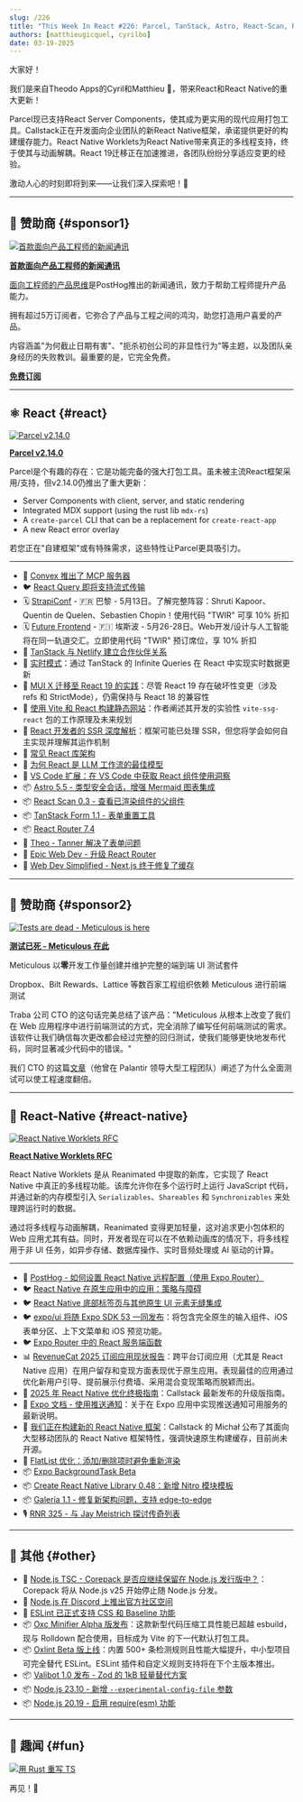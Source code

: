 ```yaml
---
slug: /226
title: "This Week In React #226: Parcel, TanStack, Astro, React-Scan, React-Router | Worklets, Enterprise Framework, Perf, Expo UI, FlatList, BackgroundTask | Node.js, Oxc Minifier, Oxlint, Valibot"
authors: [matthieugicquel, cyrilbo]
date: 03-19-2025
---
```


大家好！

我们是来自Theodo Apps的Cyril和Matthieu 👋，带来React和React Native的重大更新！

Parcel现已支持React Server Components，使其成为更实用的现代应用打包工具。Callstack正在开发面向企业团队的新React Native框架，承诺提供更好的构建缓存能力。React Native Worklets为React Native带来真正的多线程支持，终于使其与动画解耦。React 19迁移正在加速推进，各团队纷纷分享适应变更的经验。

激动人心的时刻即将到来——让我们深入探索吧！🚀

<!-- truncate -->


<Support />

---

## 💸 赞助商 {#sponsor1}

[![首款面向产品工程师的新闻通讯](/emails/issues/226/dub.jpg)](https://dub.link/twir-mar19)

**[首款面向产品工程师的新闻通讯](https://dub.link/twir-mar19)**

[面向工程师的产品思维](https://dub.link/twir-mar19)是PostHog推出的新闻通讯，致力于帮助工程师提升产品能力。

拥有超过5万订阅者，它弥合了产品与工程之间的鸿沟，助您打造用户喜爱的产品。

内容涵盖"为何截止日期有害"、"扼杀初创公司的非显性行为"等主题，以及团队亲身经历的失败教训。最重要的是，它完全免费。

[**免费订阅**](https://dub.link/twir-mar19)

---

## ⚛️ React {#react}

[![Parcel v2.14.0](/emails/issues/226/parcel.jpg)](https://parceljs.org/blog/v2-14-0/)

[**Parcel v2.14.0**](https://parceljs.org/blog/v2-14-0/)

Parcel是个有趣的存在：它是功能完备的强大打包工具。虽未被主流React框架采用/支持，但v2.14.0仍推出了重大更新：

- Server Components with client, server, and static rendering
- Integrated MDX support (using the rust lib `mdx-rs`)
- A `create-parcel` CLI that can be a replacement for `create-react-app`
- A new React error overlay

若您正在"自建框架"或有特殊需求，这些特性让Parcel更具吸引力。

---

- 💸 [Convex 推出了 MCP 服务器](https://convex.link/thisweekmcp)
- 🐦 [React Query 即将支持流式传输](https://bsky.app/profile/tkdodo.eu/post/3lkiuj7362k2a)
- 🗓 [StrapiConf](https://conf.strapi.io/?utm_source=thisweekinreact) - 🇫🇷 巴黎 - 5月13日。了解完整阵容：Shruti Kapoor、Quentin de Quelen、Sebastien Chopin！使用代码 "TWIR" 可享 10% 折扣
- 🗓 [Future Frontend](https://futurefrontend.com/?utm_source=thisweekinreact) \- 🇫🇮 埃斯波 - 5月26-28日。Web开发/设计与人工智能将在同一轨道交汇。立即使用代码 "TWIR" 预订席位，享 10% 折扣
- 📣 [TanStack 与 Netlify 建立合作伙伴关系](https://tanstack.com/blog/netlify-partnership)
- 📜 [实时模式](https://www.openstatus.dev/blog/live-mode-infinite-query)：通过 TanStack 的 Infinite Queries 在 React 中实现实时数据更新
- 📜 [MUI X 迁移至 React 19 的实践](https://mui.com/blog/react-19-update/)：尽管 React 19 存在破坏性变更（涉及 refs 和 StrictMode），仍需保持与 React 18 的兼容性
- 📜 [使用 Vite 和 React 构建静态网站](https://blog.carlosn.com.br/post/writing-static-websites-with-vite-and-react/)：作者阐述其开发的实验性 `vite-ssg-react` 包的工作原理及未来规划
- 📜 [React 开发者的 SSR 深度解析](https://www.developerway.com/posts/ssr-deep-dive-for-react-developers)：框架可能已处理 SSR，但您将学会如何自主实现并理解其运作机制
- 📜 [常见 React 库架构](https://www.felgus.dev/blog/common-react-lib-architecture#react-19)
- 📜 [为何 React 是 LLM 工作流的最佳模型](https://www.gensx.com/blog/why-react-is-the-best-backend-workflow-engine)
- 💸 [VS Code 扩展：在 VS Code 中获取 React 组件使用洞察](https://omlet.dev/?utm_campaign=partner_this-week-in-react_newsletter-quick-link-mar-2025)
- 📦 [Astro 5.5 - 类型安全会话，增强 Mermaid 图表集成](https://astro.build/blog/astro-550/)
- 📦 [React Scan 0.3 - 查看已渲染组件的父组件](https://github.com/aidenybai/react-scan/releases/tag/v0.3.0)
- 📦 [TanStack Form 1.1 - 表单重置工具](https://github.com/TanStack/form/releases/tag/v1.1.0)
- 📦 [React Router 7.4](https://github.com/remix-run/react-router/blob/main/CHANGELOG.md#v740)
- 🎥 [Theo - Tanner 解决了表单问题](https://www.youtube.com/watch?v=aezimBnSJqY)
- 🎥 [Epic Web Dev - 升级 React Router](https://www.epicweb.dev/tips/upgrading-react-router)
- 🎥 [Web Dev Simplified - Next.js 终于修复了缓存](https://www.youtube.com/watch?v=nHnw3pusFXw)

<SubscribeFormEmbed placement="middle" />

---

## 💸 赞助商 {#sponsor2}

[![Tests are dead - Meticulous is here](/emails/issues/217/meticulous.jpg)](https://www.meticulous.ai?utm_source=thisweekinreact&utm_campaign=mar19th)

**[测试已死 - Meticulous 在此](https://www.meticulous.ai?utm_source=thisweekinreact&utm_campaign=mar19th)**

Meticulous 以**零**开发工作量创建并维护完整的端到端 UI 测试套件

Dropbox、Bilt Rewards、Lattice 等数百家工程组织依赖 Meticulous 进行前端测试

Traba 公司 CTO 的这句话完美总结了该产品："Meticulous 从根本上改变了我们在 Web 应用程序中进行前端测试的方式，完全消除了编写任何前端测试的需求。该软件让我们确信每次更改都会经过完整的回归测试，使我们能够更快地发布代码，同时显著减少代码中的错误。"

我们 CTO 的这篇[文章](https://www.meticulous.ai/blog/lessons-from-a-decade?utm_source=thisweekinreact&utm_campaign=jan15th)（他曾在 Palantir 领导大型工程团队）阐述了为什么全面测试可以使工程速度翻倍。

---

## 📱 React-Native {#react-native}

[![React Native Worklets RFC](/emails/issues/226/worklets.jpg)](https://github.com/software-mansion/react-native-reanimated/discussions/7264)

[**React Native Worklets RFC**](https://github.com/software-mansion/react-native-reanimated/discussions/7264)

React Native Worklets 是从 Reanimated 中提取的新库，它实现了 React Native 中真正的多线程功能。该库允许你在多个运行时上运行 JavaScript 代码，并通过新的内存模型引入 `Serializables`、`Shareables` 和 `Synchronizables` 来处理跨运行时的数据。

通过将多线程与动画解耦，Reanimated 变得更加轻量，这对追求更小包体积的 Web 应用尤其有益。同时，开发者现在可以在不依赖动画库的情况下，将多线程用于非 UI 任务，如异步存储、数据库操作、实时音频处理或 AI 驱动的计算。

---

- 💸 [PostHog - 如何设置 React Native 远程配置（使用 Expo Router）](https://dub.link/twir-mar19-rn)
- 🐦 [React Native 在原生应用中的应用：策略与障碍](https://x.com/_atlj/status/1901990291306873047)
- 🐦 [React Native 底部标签页与其他原生 UI 元素无缝集成](https://x.com/o_kwasniewski/status/1884537940736393426)
- 🐦 [expo/ui 将随 Expo SDK 53 一同发布](https://x.com/aleqsio/status/1902034184920584538)：将包含完全原生的输入组件、iOS 表单分区、上下文菜单和 iOS 预览功能。
- 🐦 [Expo Router 中的 React 服务端函数](https://x.com/Baconbrix/status/1900547469374574966)
- 📊 [RevenueCat 2025 订阅应用现状报告](https://www.revenuecat.com/state-of-subscription-apps-2025/)：跨平台订阅应用（尤其是 React Native 应用）在用户留存和变现方面表现优于原生应用。表现最佳的应用通过优化新用户引导、提前展示付费墙、采用混合变现策略而脱颖而出。
- 📖 [2025 年 React Native 优化终极指南](https://www.callstack.com/ebook/the-ultimate-guide-to-react-native-optimization)：Callstack 最新发布的升级版指南。
- 📖 [Expo 文档 - 使用推送通知](https://docs.expo.dev/guides/using-push-notifications-services/)：关于在 Expo 应用中实现推送通知可用服务的最新说明。
- 📜 [我们正在构建新的 React Native 框架](https://www.callstack.com/blog/were-building-a-new-react-native-framework)：Callstack 的 Michał 公布了其面向大型移动团队的 React Native 框架特性，强调快速原生构建缓存，目前尚未开源。
- 📜 [FlatList 优化：添加/删除项时避免重新渲染](https://brainsandbeards.com/blog/2025-dont-rerender-new-flatlist-items/)
- 📦 [Expo BackgroundTask Beta](https://docs.expo.dev/versions/latest/sdk/background-task/)
- 📦 [Create React Native Library 0.48：新增 Nitro 模块模板](https://github.com/callstack/react-native-builder-bob/releases/tag/create-react-native-library%400.48.0)
- 📦 [Galeria 1.1 - 修复新架构问题，支持 edge-to-edge](https://github.com/nandorojo/galeria/releases/tag/v1.1.0)
- 🎙️ [RNR 325 - 与 Jay Meistrich 探讨传奇列表](https://infinite.red/react-native-radio/rnr-325-legend-list-with-jay-meistrich)

---

## 🔀 其他 {#other}

- 👀 [Node.js TSC - Corepack 是否应继续保留在 Node.js 发行版中？](https://github.com/nodejs/TSC/pull/1697)：Corepack 将从 Node.js v25 开始停止随 Node.js 分发。
- 📜 [Node.js 在 Discord 上推出官方社区空间](https://nodejs.org/en/blog/announcements/official-discord-launch-announcement)
- 📜 [ESLint 已正式支持 CSS 和 Baseline 功能](https://web.dev/blog/eslint-baseline-integration?hl=en)
- 📦 [Oxc Minifier Alpha 版发布](https://oxc.rs/blog/2025-03-13-minifier-alpha)：这款新型代码压缩工具性能已超越 esbuild，现与 Rolldown 配合使用，目标成为 Vite 的下一代默认打包工具。
- 📦 [Oxlint Beta 版上线](https://oxc.rs/blog/2025-03-15-oxlint-beta)：内置 500+ 条检测规则且性能大幅提升，中小型项目可完全替代 ESLint。ESLint 插件和自定义规则支持将在下个主版本推出。
- 📦 [Valibot 1.0 发布 - Zod 的 1kB 轻量替代方案](https://valibot.dev/blog/valibot-v1-the-1-kb-schema-library/)
- 📦 [Node.js 23.10 - 新增 `--experimental-config-file` 参数](https://nodejs.org/en/blog/release/v23.10.0)
- 📦 [Node.js 20.19 - 启用 require(esm) 功能](https://nodejs.org/en/blog/release/v20.19.0)

---

## 🤭 趣闻 {#fun}

[![用 Rust 重写 TS](/emails/issues/226/ts-go.jpg)](https://x.com/IroncladDev/status/1899870309152342367)

再见！👋